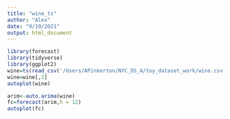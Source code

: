 ```yaml
---
title: "wine_ts"
author: "Alex"
date: "9/19/2021"
output: html_document
---
```


```r
library(forecast)
library(tidyverse)
library(ggplot2)
wine=ts(read_csv('/Users/APinkerton/NYC_DS_A/toy_dataset_work/wine.csv'),frequency=12)
wine=wine[,2]
autoplot(wine)

arim<-auto.arima(wine)
fc=forecast(arim,h = 12)
autoplot(fc)










```
